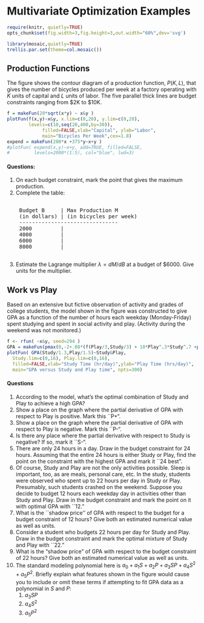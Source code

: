 Multivariate Optimization Examples
========================================================
```r
require(knitr, quietly=TRUE)
opts_chunk$set(fig.width=3,fig.height=3,out.width="60%",dev='svg')
```

```r
library(mosaic,quietly=TRUE)
trellis.par.set(theme=col.mosaic())
```

<script src="https://ajax.googleapis.com/ajax/libs/jquery/1.7.1/jquery.min.js"></script>
<script src="../javascripts/main.js"></script>

Production Functions
--------------------

The figure shows the contour diagram of a production function,
$P(K,L)$, that gives the number of bicycles produced per
week at a factory operating with $K$ units of capital and $L$ units of
labor.  The five parallel thick lines are budget constraints ranging
from \$2K to \$10K.


```r
f = makeFun(20*sqrt(x*y) ~ x&y )
plotFun(f(x,y)~x&y, x.lim=c(0,20), y.lim=c(0,20), 
        levels=c(10,seq(20,400,by=30)),
             filled=FALSE,xlab="Capital", ylab="Labor",
             main="Bicycles Per Week",cex=1.8)
expend = makeFun(200*x +375*y~x+y )
#plotFun( expend(x,y)~x+y, add=TRUE, filled=FALSE,
#         levels=2000*(1:5), col="blue", lwd=3)
``` 

#### Questions:

1. On each budget constraint, mark the point that gives the maximum production.
2. Complete the table:
    <pre>    
    Budget B     | Max Production M
    (in dollars) | (in bicycles per week) 
    -------------------------------
    2000         |
    4000         |
    6000         |
    8000         |
    </pre>
3. Estimate the Lagrange multiplier $\lambda = dM/dB$ at a budget of \$6000.  Give units for the multiplier.


Work vs Play
------------
Based on an extensive but fictive observation of activity and grades of college students, the model shown in the figure was constructed to give GPA as a function of the number of hours each weekday (Monday-Friday) spent studying and spent in social activity and play. (Activity during the weekend was not monitored.)

```r
f <- rfun( ~x&y, seed=294 )
GPA = makeFun(pmax(0,-2+.08*(f(Play/3,Study/3) + 10*Play^.3*Study^.7 +pmin(0,11*(12-(Study+Play)))))~Study&Play)
plotFun( GPA(Study/1.3,Play/1.5)~Study&Play,  
  Study.lim=c(0,16), Play.lim=c(0,16), 
  filled=FALSE,xlab="Study Time (hr/day)",ylab="Play Time (hrs/day)",
  main="GPA versus Study and Play time", npts=300) 
```

#### Questions

1. According to the model, what's the optimal combination of Study and Play to achieve a high GPA?
2. Show a place on the graph where the partial derivative of GPA with respect to Play is positive.  Mark this ``P+".
3. Show a place on the graph where the partial derivative of GPA with respect to Play is negative.  Mark this ``P-".
4. Is there any place where the partial derivative with respect to Study is negative?  If so, mark it ``S-".
5. There are only 24 hours in a day.  Draw in the budget constraint for 24 hours.  Assuming that the entire 24 hours is either Study or Play, find the point on the constraint with the highest GPA and mark it ``24 best".
6. Of course, Study and Play are not the only activities possible.  Sleep is important, too, as are meals, personal care, etc. In the study, students were observed who spent up to 22 hours per day in Study or Play.  Presumably, such students crashed on the weekend.
    Suppose you decide to budget 12 hours each weekday day in activities other than Study and Play.  Draw in the budget constraint and mark the point on it with optimal GPA with ``12."  
7. What is the ``shadow price'' of GPA with respect to the budget for a budget constraint of 12 hours?  Give both an estimated numerical value as well as units.
8. Consider a student who budgets 22 hours per day for Study and Play.   Draw in the budget constraint and mark the optimal mixture of Study and Play with ``22."  
9. What is the "shadow price" of GPA with respect to the budget constraint of 22 hours?  Give both an estimated numerical value as well as units.
10. The standard modeling polynomial here is $a_0 + a_1 S + a_2 P + a_3 S P + a_4 S^2 + a_5 P^2$.  Briefly explain what features shown in the figure would cause you to include or omit these terms if attempting to fit GPA data as a polynomial in $S$ and $P$:
    1. $a_3 S P$
    2. $a_4 S^2$
    3. $a_5 P^2$


